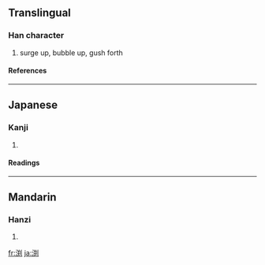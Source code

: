 {{see|淵}}

==Translingual==
===Han character===
{{Han char|rn=85|rad=水|as=08|sn=11|four=|canj=水廿大弓 (ETKN)}}
# surge up, bubble up, gush forth
====References====
{{Han ref|kx=0633.371|hdz=31660.041|uh=6E15|ud=28181}}

----
==Japanese==
===Kanji===
{{ja-kanji|grade=|rs=水08}}
# {{defn|Japanese}} 
====Readings====
{{ja-readings|on=[[えん]] (en)|kun=[[ふち]] (fuchi)}}

----
==Mandarin==
===Hanzi===
{{cmn-hanzi|pin=[[yuān]] ([[yuan1]])|wg=yüan<sup>1</sup>}}
# {{defn|Mandarin}}

[[fr:渕]]
[[ja:渕]]